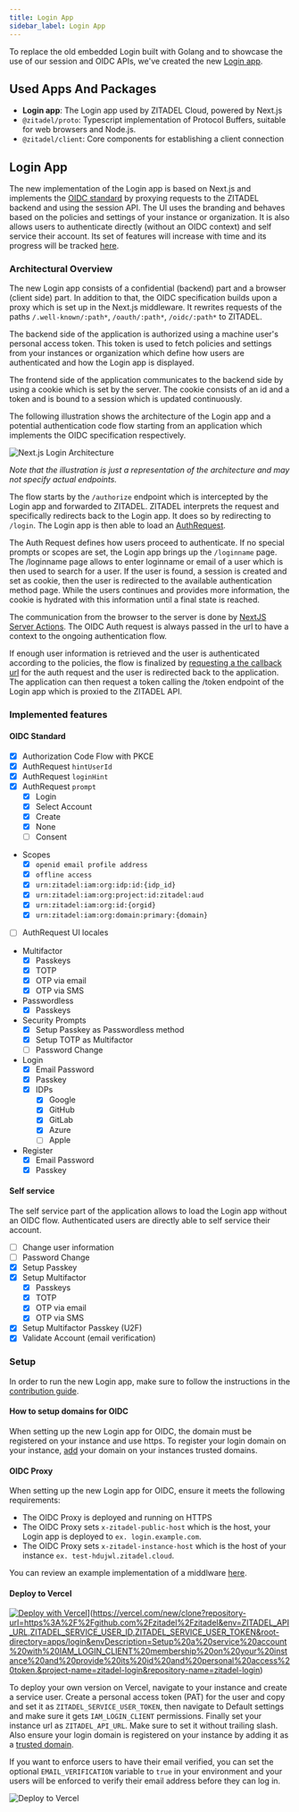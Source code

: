 ```yaml
---
title: Login App
sidebar_label: Login App
---
```


To replace the old embedded Login built with Golang and to showcase the use of our session and OIDC APIs, we've created the new [Login app](https://github.com/zitadel/zitadel/blob/main/CONTRIBUTING.md#contribute-to-login).

## Used Apps And Packages

- **Login app**: The Login app used by ZITADEL Cloud, powered by Next.js
- `@zitadel/proto`: Typescript implementation of Protocol Buffers, suitable for web browsers and Node.js.
- `@zitadel/client`: Core components for establishing a client connection

## Login App

The new implementation of the Login app is based on Next.js and implements the [OIDC standard](./oidc-standard) by proxying requests to the ZITADEL backend and using the session API.
The UI uses the branding and behaves based on the policies and settings of your instance or organization.
It is also allows users to authenticate directly (without an OIDC context) and self service their account.
Its set of features will increase with time and its progress will be tracked [here](./login-app#implemented-features).

### Architectural Overview

The new Login app consists of a confidential (backend) part and a browser (client side) part.
In addition to that, the OIDC specification builds upon a proxy which is set up in the Next.js middleware. It rewrites requests of the paths `/.well-known/:path*`, `/oauth/:path*`, `/oidc/:path*` to ZITADEL.

The backend side of the application is authorized using a machine user's personal access token.
This token is used to fetch policies and settings from your instances or organization which define how users are authenticated and how the Login app is displayed.

The frontend side of the application communicates to the backend side by using a cookie which is set by the server.
The cookie consists of an id and a token and is bound to a session which is updated continuously.

The following illustration shows the architecture of the Login app and a potential authentication code flow starting from an application which implements the OIDC specification respectively.

![Next.js Login Architecture](/img/typescript-login-architecture.png)

_Note that the illustration is just a representation of the architecture and may not specify actual endpoints._

The flow starts by the `/authorize` endpoint which is intercepted by the Login app and forwarded to ZITADEL.
ZITADEL interprets the request and specifically redirects back to the Login app.
It does so by redirecting to `/login`.
The Login app is then able to load an [AuthRequest](/docs/apis/resources/oidc_service_v2/oidc-service-get-auth-request#get-oidc-auth-request-details).

The Auth Request defines how users proceed to authenticate. If no special prompts or scopes are set, the Login app brings up the `/loginname` page.
The /loginname page allows to enter loginname or email of a user which is then used to search for a user.
If the user is found, a session is created and set as cookie, then the user is redirected to the available authentication method page.
While the users continues and provides more information, the cookie is hydrated with this information until a final state is reached.

The communication from the browser to the server is done by [NextJS Server Actions](https://nextjs.org/docs/app/building-your-application/data-fetching/server-actions-and-mutations).
The OIDC Auth request is always passed in the url to have a context to the ongoing authentication flow.

If enough user information is retrieved and the user is authenticated according to the policies, the flow is finalized by [requesting a the callback url](/docs/apis/resources/oidc_service_v2/oidc-service-create-callback) for the auth request and the user is redirected back to the application.
The application can then request a token calling the /token endpoint of the Login app which is proxied to the ZITADEL API.

### Implemented features

#### OIDC Standard

- [x] Authorization Code Flow with PKCE
- [x] AuthRequest `hintUserId`
- [x] AuthRequest `loginHint`
- [x] AuthRequest `prompt`
  - [x] Login
  - [x] Select Account
  - [x] Create
  - [x] None
  - [ ] Consent
- Scopes
  - [x] `openid email profile address`
  - [x] `offline access`
  - [x] `urn:zitadel:iam:org:idp:id:{idp_id}`
  - [x] `urn:zitadel:iam:org:project:id:zitadel:aud`
  - [x] `urn:zitadel:iam:org:id:{orgid}`
  - [x] `urn:zitadel:iam:org:domain:primary:{domain}`
- [ ] AuthRequest UI locales
- Multifactor
  - [x] Passkeys
  - [x] TOTP
  - [x] OTP via email
  - [x] OTP via SMS
- Passwordless
  - [x] Passkeys
- Security Prompts
  - [x] Setup Passkey as Passwordless method
  - [x] Setup TOTP as Multifactor
  - [ ] Password Change
- Login
  - [x] Email Password
  - [x] Passkey
  - [x] IDPs
    - [x] Google
    - [x] GitHub
    - [x] GitLab
    - [x] Azure
    - [ ] Apple
- Register
  - [x] Email Password
  - [x] Passkey

#### Self service

The self service part of the application allows to load the Login app without an OIDC flow.
Authenticated users are directly able to self service their account.

- [ ] Change user information
- [ ] Password Change
- [x] Setup Passkey
- [x] Setup Multifactor
  - [x] Passkeys
  - [x] TOTP
  - [x] OTP via email
  - [x] OTP via SMS
- [x] Setup Multifactor Passkey (U2F)
- [x] Validate Account (email verification)

### Setup

In order to run the new Login app, make sure to follow the instructions in the [contribution guide](https://github.com/zitadel/zitadel/blob/main/CONTRIBUTING.md#contribute-to-login).

#### How to setup domains for OIDC

When setting up the new Login app for OIDC, the domain must be registered on your instance and use https.
To register your login domain on your instance, [add](/docs/apis/resources/admin/admin-service-add-instance-trusted-domain) your domain on your instances trusted domains.

#### OIDC Proxy

When setting up the new Login app for OIDC, ensure it meets the following requirements:

- The OIDC Proxy is deployed and running on HTTPS
- The OIDC Proxy sets `x-zitadel-public-host` which is the host, your Login app is deployed to `ex. login.example.com`.
- The OIDC Proxy sets `x-zitadel-instance-host` which is the host of your instance `ex. test-hdujwl.zitadel.cloud`.

You can review an example implementation of a middlware [here](https://github.com/zitadel/zitadel/blob/main/apps/login/src/middleware.ts).

#### Deploy to Vercel

[![Deploy with Vercel](https://vercel.com/button)](https://vercel.com/button)](https://vercel.com/new/clone?repository-url=https%3A%2F%2Fgithub.com%2Fzitadel%2Fzitadel&env=ZITADEL_API_URL,ZITADEL_SERVICE_USER_ID,ZITADEL_SERVICE_USER_TOKEN&root-directory=apps/login&envDescription=Setup%20a%20service%20account%20with%20IAM_LOGIN_CLIENT%20membership%20on%20your%20instance%20and%20provide%20its%20id%20and%20personal%20access%20token.&project-name=zitadel-login&repository-name=zitadel-login)

To deploy your own version on Vercel, navigate to your instance and create a service user.
Create a personal access token (PAT) for the user and copy and set it as `ZITADEL_SERVICE_USER_TOKEN`, then navigate to Default settings and make sure it gets `IAM_LOGIN_CLIENT` permissions.
Finally set your instance url as `ZITADEL_API_URL`. Make sure to set it without trailing slash.
Also ensure your login domain is registered on your instance by adding it as a [trusted domain](/docs/apis/resources/admin/admin-service-add-instance-trusted-domain).

If you want to enforce users to have their email verified, you can set the optional `EMAIL_VERIFICATION` variable to `true` in your environment and your users will be enforced to verify their email address before they can log in.

![Deploy to Vercel](/img/deploy-to-vercel.png)
